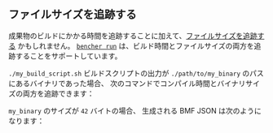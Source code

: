 
## ファイルサイズを追跡する

成果物のビルドにかかる時間を追跡することに加えて、[ファイルサイズを追跡する][track file size] かもしれません。
<code><a href="/ja/docs/explanation/bencher-run/">bencher run</a></code>
は、ビルド時間とファイルサイズの両方を追跡することをサポートしています。

`./my_build_script.sh` ビルドスクリプトの出力が
`./path/to/my_binary` のパスにあるバイナリであった場合、
次のコマンドでコンパイル時間とバイナリサイズの両方を追跡できます：

<FileSize />

`my_binary` のサイズが `42` バイトの場合、
生成される BMF JSON は次のようになります：

<FileSizeJson />

[track file size]: /ja/docs/how-to/track-file-size/